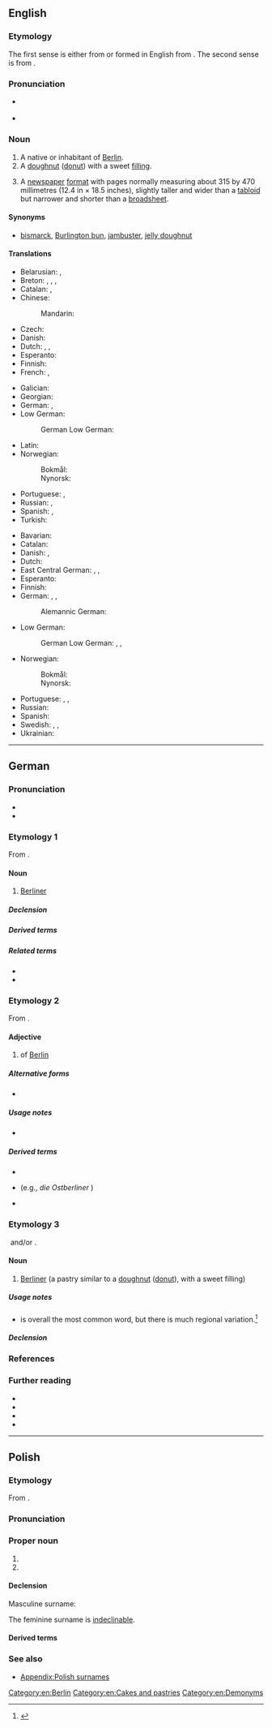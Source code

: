 ==English==

===Etymology===
The first sense is either from {{bor|en|de|Berliner|t=native or inhabitant of Berlin}} or formed in English from {{suffix|en|Berlin|er|id2=inhabitant}}. The second sense is from {{der|en|de|Berliner|t=doughnut}}.

===Pronunciation===
* {{a|GenAm}} {{IPA|en|/bɚˈlɪnɚ/}}
* {{a|RP}} {{IPA|en|/bəˈlɪnə/}}

===Noun===
{{en-noun}}

# A native or inhabitant of [[Berlin]].
# A [[doughnut]] ([[donut]]) with a sweet [[filling]].
# {{lb|en|journalism}} A [[newspaper]] [[format]] with pages normally measuring about 315 by 470 millimetres (12.4 in × 18.5 inches), slightly taller and wider than a [[tabloid]] but narrower and shorter than a [[broadsheet]].
#: {{synonyms|en|midi}}

====Synonyms====
* {{sense|filled doughnut}} [[bismarck]], [[Burlington bun]], [[jambuster]], [[jelly doughnut]]

====Translations====
{{trans-top|native or inhabitant of Berlin}}
* Belarusian: {{t|be|берлі́нец|m|sc=Cyrl}}, {{t|be|берлі́нка|f|sc=Cyrl}}
* Breton: {{t+|br|Berlinad|m}}, {{t|br|Berliniz|m-p}}, {{t|br|Berlinadez|f}}, {{t|br|Berlinadezed|f-p}}
* Catalan: {{t+|ca|berlinès|m}}, {{t+|ca|berlinesa|f}}
* Chinese:
*: Mandarin: {{t|cmn|柏林人|tr=Bólínrén|sc=Hani}}
* Czech: {{t+|cs|Berlíňan|m}}
* Danish: {{t+|da|berliner|c}}
* Dutch: {{t+|nl|Berlijner|m}}, {{t+|nl|Berlijnse|f}}, {{t+|nl|Berlijnerin|f}}
* Esperanto: {{t|eo|berlinano}}
* Finnish: {{t+|fi|berliiniläinen}}
* French: {{t+|fr|Berlinois|m}}, {{t+|fr|Berlinoise|f}}
{{trans-mid}}
* Galician: {{t+|gl|berlinés|m}}
* Georgian: {{t|ka|ბერლინელი}}
* German: {{t+|de|Berliner|m}}, {{t+|de|Berlinerin|f}}
* Low German:
*: German Low German: {{t|nds-de|Berlina|m}}
* Latin: {{t|la|scriblīta|f}}
* Norwegian: 
*: Bokmål: {{t+|nb|berliner|m}}
*: Nynorsk: {{t|nn|berlinar|m}}
* Portuguese: {{t+|pt|berlinense|m|f}}, {{t+|pt|berlinês|m}}
* Russian: {{t+|ru|берли́нец|m}}, {{t+|ru|берли́нка|f}}
* Spanish: {{t+|es|berlinés|m}}, {{t+|es|berlinesa|f}}
* Turkish: {{t|tr|Berlinli}}
{{trans-bottom}}

{{trans-top|doughnut (donut) with a sweet filling}}
* Bavarian: {{t|bar|Krapfen}}
* Catalan: {{t+|ca|berlina|f}}
* Danish: {{t+|da|berliner|c}}, {{t|da|berlinerpfannkuchen|c}}
* Dutch: {{t+|nl|berlinerbol|m}}
* East Central German: {{t|gmw-ecg|Fannkuchen}}, {{t|gmw-ecg|Fannkuchn}}, {{t|gmw-ecg|Fannguchn}}
* Esperanto: {{t|eo|benjeto}}
* Finnish: {{t+|fi|hillomunkki}}
* German: {{t+|de|Berliner|m}}, {{t+|de|Pfannkuchen|m}}, {{t|de|Berliner Pfannkuchen|m}}
*: Alemannic German: {{t|gsw|Chrapfe|m}}
{{trans-mid}}
* Low German:
*: German Low German: {{t|nds-de|Pannkoken|m}}, {{t+|nds-de|Pannkauken|m}}, {{t|nds-de|Pannkook|m}}
* Norwegian:
*: Bokmål: {{t|nb|berlinerbolle|m}}
*: Nynorsk: {{t|nn|berlinerbolle|m}}
* Portuguese: {{t|pt|bola de berlim|f}}, {{t|pt|bola de Berlim|f}} {{q|both Portugal}}, {{t+|pt|sonho|m}} {{q|Brazil}}
* Russian: {{t|ru|берлинер}}
* Spanish: {{t+|es|berlinesa|f}}
* Swedish: {{t|sv|berlinermunk|c}}, {{t|sv|berliner|c}}, {{t+|sv|munk|c}}
* Ukrainian: {{t|uk|берлінський пончик|m}}
{{trans-bottom}}

[[Category:en:Berlin]]
[[Category:en:Cakes and pastries]]
[[Category:en:Demonyms]]

----

==German==

===Pronunciation===
* {{IPA|de|/bɛʁˈliːnɐ/}}
* {{audio|de|De-Berliner.ogg|Audio}}

===Etymology 1===
From {{suffix|de|Berlin|er|id2=inhabitant}}.

====Noun====
{{de-noun|m|f=in}}

# [[Berliner#English|Berliner]] {{q|male or of unspecified sex}} {{gl|a native or inhabitant of Berlin}}

=====Declension=====
{{de-ndecl|m}}

=====Derived terms=====
{{der4|de
|berlinerisch
|Berlinerisch
|berlinern
|Berlinern
|berlinernd
|Ostberliner
|Wahlberliner
|Westberliner
}}

=====Related terms=====
* {{l|de|berlinisch}}
* {{l|de|Berlinisch}}

===Etymology 2===
From {{affix|de|Berlin|-er|id2=genitival}}.

====Adjective====
{{de-adj|indecl.pred:-}}

# {{lb|de|relational}} of [[Berlin]]
#: {{ux|de|Besucher finden die '''Berliner''' Museen sehr interessant.|Visitors find Berlin’s museums very interesting.}}

=====Alternative forms=====
* {{alt|de|berliner||adjective, dated}}

=====Usage notes=====
* {{U:de:-er words}}

=====Derived terms=====
* {{l|de|Berliner Blau}}
* {{l|de|Ostberliner}} (e.g., ''die Ostberliner {{l|de|Bevölkerung}}'')
* {{l|de|Westberliner}}

===Etymology 3===
[[File:Berliner Pfannkuchen 1.jpg|thumb|right|{{lang|de|Anderthalb Berliner}}]]
{{ellipsis|de|Berliner Pfannkuchen}} and/or {{m|de|Berliner Ballen}}.

====Noun====
{{de-noun|m}}

# [[Berliner#English|Berliner]] (a pastry similar to a [[doughnut]] ([[donut]]), with a sweet filling)
#: {{syn|de|Berliner Ballen|Krapfen|Kräppel|Pfannkuchen|Berliner Pfannkuchen}}

=====Usage notes=====
* {{m|de||Berliner}} is overall the most common word, but there is much regional variation.<ref>{{cite-web
|title=Berliner/Krapfen
|work=Atlas zur deutschen Alltagssprache
|author=
|date=2011-06-15
|url=http://www.atlas-alltagssprache.de/runde-4/f03/
}}</ref>

=====Declension=====
{{de-ndecl|m}}

===References===
<references/>

===Further reading===
* {{R:DWDS}}
* {{R:Duden|Berliner_Adjektiv|Berliner (Adjektiv)}}
* {{R:Duden|Berliner_Einwohner_Berlin|Berliner (Einwohner von Berlin)}}
* {{R:Duden|Berliner_Pfannkuchen|Berliner (Pfannkuchen)}}

{{C|de|Berlin|Cakes and pastries|Demonyms}}
{{cln|de|terms derived from toponyms}}

----

==Polish==

===Etymology===
From {{der|pl|de|Berliner}}.

===Pronunciation===
{{pl-p}}

===Proper noun===
{{head|pl|proper noun|g=m-pr|g2=f}}

# {{surname|pl|masculine}}
# {{surname|pl|feminine}}

====Declension====
Masculine surname:
{{pl-decl-noun-m-pr|nomp=Berlinerowie|genp=Berlinerów}}

The feminine surname is [[indeclinable]].

====Derived terms====
{{col3|pl|Berlinerowa|Berlinerówna}}

===See also===
* [[Appendix:Polish surnames]]

{{cln|pl|surnames from German}}